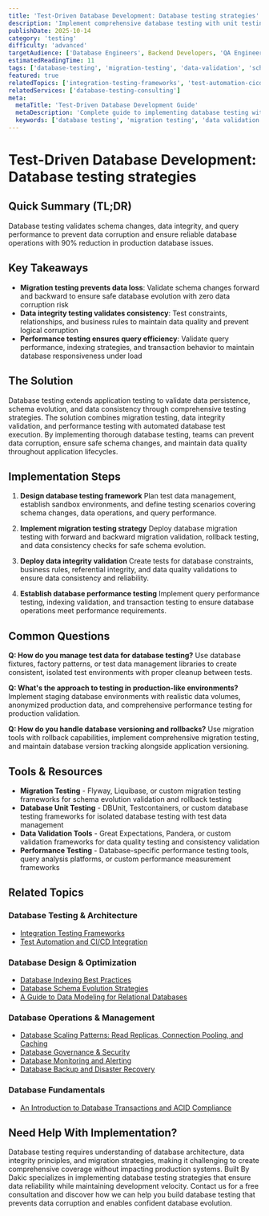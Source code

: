 ```yaml
---
title: 'Test-Driven Database Development: Database testing strategies'
description: 'Implement comprehensive database testing with unit testing, migration testing, and data validation for reliable data systems and confident schema evolution.'
publishDate: 2025-10-14
category: 'testing'
difficulty: 'advanced'
targetAudience: ['Database Engineers', Backend Developers, 'QA Engineers']
estimatedReadingTime: 11
tags: ['database-testing', 'migration-testing', 'data-validation', 'schema-testing']
featured: true
relatedTopics: ['integration-testing-frameworks', 'test-automation-cicd-integration', 'database-indexing-best-practices', 'database-schema-evolution-strategies', 'database-scaling-patterns-read-replicas-connection-pooling-and-caching', 'database-governance-security', 'database-monitoring-alerting', 'database-backup-disaster-recovery', 'an-introduction-to-database-transactions-and-acid-compliance', 'a-guide-to-data-modeling-for-relational-databases']
relatedServices: ['database-testing-consulting']
meta:
  metaTitle: 'Test-Driven Database Development Guide'
  metaDescription: 'Complete guide to implementing database testing with migration testing, data validation, and schema evolution strategies.'
  keywords: ['database testing', 'migration testing', 'data validation testing', 'test-driven database development']
---
```


# Test-Driven Database Development: Database testing strategies

## Quick Summary (TL;DR)

Database testing validates schema changes, data integrity, and query performance to prevent data corruption and ensure reliable database operations with 90% reduction in production database issues.

## Key Takeaways

- **Migration testing prevents data loss**: Validate schema changes forward and backward to ensure safe database evolution with zero data corruption risk
- **Data integrity testing validates consistency**: Test constraints, relationships, and business rules to maintain data quality and prevent logical corruption
- **Performance testing ensures query efficiency**: Validate query performance, indexing strategies, and transaction behavior to maintain database responsiveness under load

## The Solution

Database testing extends application testing to validate data persistence, schema evolution, and data consistency through comprehensive testing strategies. The solution combines migration testing, data integrity validation, and performance testing with automated database test execution. By implementing thorough database testing, teams can prevent data corruption, ensure safe schema changes, and maintain data quality throughout application lifecycles.

## Implementation Steps

1. **Design database testing framework**
   Plan test data management, establish sandbox environments, and define testing scenarios covering schema changes, data operations, and query performance.

2. **Implement migration testing strategy**
   Deploy database migration testing with forward and backward migration validation, rollback testing, and data consistency checks for safe schema evolution.

3. **Deploy data integrity validation**
   Create tests for database constraints, business rules, referential integrity, and data quality validations to ensure data consistency and reliability.

4. **Establish database performance testing**
   Implement query performance testing, indexing validation, and transaction testing to ensure database operations meet performance requirements.

## Common Questions

**Q: How do you manage test data for database testing?**
Use database fixtures, factory patterns, or test data management libraries to create consistent, isolated test environments with proper cleanup between tests.

**Q: What's the approach to testing in production-like environments?**
Implement staging database environments with realistic data volumes, anonymized production data, and comprehensive performance testing for production validation.

**Q: How do you handle database versioning and rollbacks?**
Use migration tools with rollback capabilities, implement comprehensive migration testing, and maintain database version tracking alongside application versioning.

## Tools & Resources

- **Migration Testing** - Flyway, Liquibase, or custom migration testing frameworks for schema evolution validation and rollback testing
- **Database Unit Testing** - DBUnit, Testcontainers, or custom database testing frameworks for isolated database testing with test data management
- **Data Validation Tools** - Great Expectations, Pandera, or custom validation frameworks for data quality testing and consistency validation
- **Performance Testing** - Database-specific performance testing tools, query analysis platforms, or custom performance measurement frameworks

## Related Topics

### Database Testing & Architecture
- [Integration Testing Frameworks](/topics/integration-testing-frameworks)
- [Test Automation and CI/CD Integration](/topics/test-automation-cicd-integration)

### Database Design & Optimization
- [Database Indexing Best Practices](/topics/database-indexing-best-practices)
- [Database Schema Evolution Strategies](/topics/database-schema-evolution-strategies)
- [A Guide to Data Modeling for Relational Databases](/topics/a-guide-to-data-modeling-for-relational-databases)

### Database Operations & Management
- [Database Scaling Patterns: Read Replicas, Connection Pooling, and Caching](/topics/database-scaling-patterns-read-replicas-connection-pooling-and-caching)
- [Database Governance & Security](/topics/database-governance-security)
- [Database Monitoring and Alerting](/topics/database-monitoring-alerting)
- [Database Backup and Disaster Recovery](/topics/database-backup-disaster-recovery)

### Database Fundamentals
- [An Introduction to Database Transactions and ACID Compliance](/topics/an-introduction-to-database-transactions-and-acid-compliance)

## Need Help With Implementation?

Database testing requires understanding of database architecture, data integrity principles, and migration strategies, making it challenging to create comprehensive coverage without impacting production systems. Built By Dakic specializes in implementing database testing strategies that ensure data reliability while maintaining development velocity. Contact us for a free consultation and discover how we can help you build database testing that prevents data corruption and enables confident database evolution.
